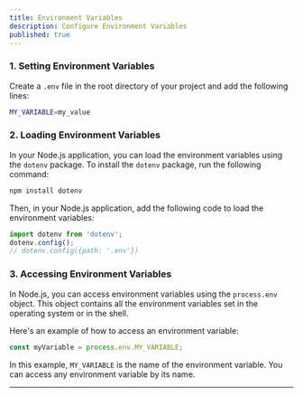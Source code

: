 ```yaml
---
title: Environment Variables
description: Configure Environment Variables
published: true
---
```



### 1. Setting Environment Variables

Create a `.env` file in the root directory of your project and add the following lines:

```bash
MY_VARIABLE=my_value
```

### 2. Loading Environment Variables

In your Node.js application, you can load the environment variables using the `dotenv` package. To install the `dotenv` package, run the following command:

```bash
npm install dotenv
```

Then, in your Node.js application, add the following code to load the environment variables:

```javascript
import dotenv from 'dotenv';
dotenv.config();
// dotenv.config({path: '.env'})
```

### 3. Accessing Environment Variables

In Node.js, you can access environment variables using the `process.env` object. This object contains all the environment variables set in the operating system or in the shell.

Here's an example of how to access an environment variable:

```javascript
const myVariable = process.env.MY_VARIABLE;
```

In this example, `MY_VARIABLE` is the name of the environment variable. You can access any environment variable by its name.

---

